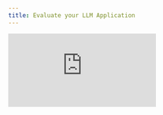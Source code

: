 ```yaml
---
title: Evaluate your LLM Application
---
```


<div style={{
    position: 'relative',
    paddingBottom: '56.25%', // 16:9 aspect ratio
    height: 0,
    overflow: 'hidden',
    maxWidth: '100%',
    marginBottom: '20px'
}}>
    <iframe
        src="https://www.loom.com/embed/fdcb38aca1dc4566b7bee20f7a22ded4?sid=de77c73f-9da3-4d90-bcbd-36440b8bd38f"
        frameborder="0"
        webkitallowfullscreen
        mozallowfullscreen
        allowfullscreen
        style={{
            position: 'absolute',
            top: 0,
            left: 0,
            width: '100%',
            height: '100%',
        }}
    />
</div>

